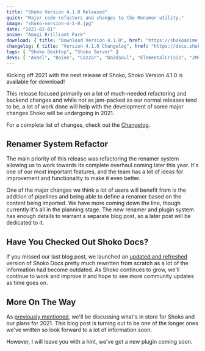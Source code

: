 ```yaml
---
title: "Shoko Version 4.1.0 Released"
quick: "Major code refactors and changes to the Renamer utility."
image: "shoko-version-4-1-0.jpg"
date: "2021-02-01"
anime: "Amagi Brilliant Park"
download: { title: "Download Version 4.1.0", href: "https://shokoanime.com/downloads/" }
changelog: { title: "Version 4.1.0 Changelog", href: "https://docs.shokoanime.com/changelog/" }
tags: [ "Shoko Desktop", "Shoko Server" ]
devs: [ "Avael", "Baine", "Cazzar", "Da3dsoul", "ElementalCrisis", "JMediaManager", "Mik1ll", "Mohan226", "Revam" ]
---
```


Kicking off 2021 with the next release of Shoko, Shoko Version 4.1.0 is available for download!

This release focused primarily on a lot of much-needed refactoring and backend changes and while not as jam-packed as our normal releases tend to be, a lot of work done will help with the development of some major changes Shoko will be undergoing in 2021.

For a complete list of changes, check out the [Changelog](https://docs.shokoanime.com/changelog/).

## Renamer System Refactor

The main priority of this release was refactoring the renamer system allowing us to work towards its complete overhaul coming later this year. It's one of our most important features, and the team has a lot of ideas for improvement and functionality to make it even better.

One of the major changes we think a lot of users will benefit from is the addition of pipelines and being able to define a renamer based on the content being imported. We have more coming down the line, though currently it's all in the planning stage. The new renamer and plugin system has enough details to warrant a separate blog post, so a later post will be dedicated to it.

## Have You Checked Out Shoko Docs?

If you missed our last blog post, we launched an [updated and refreshed](https://shokoanime.com/blog/shoko-docs-refresh/) version of Shoko Docs pretty much rewritten from scratch as a lot of the information had become outdated. As Shoko continues to grow, we'll continue to work and improve it and hope to see more community updates as time goes on.

## More On The Way

As [previously mentioned](https://shokoanime.com/blog/shoko-docs-refresh/), we'll be discussing what's in store for Shoko and our plans for 2021. This blog post is turning out to be one of the longer ones we've written so look forward to a lot of information soon.

However, I will leave you with a hint, we've got a new plugin coming soon.
